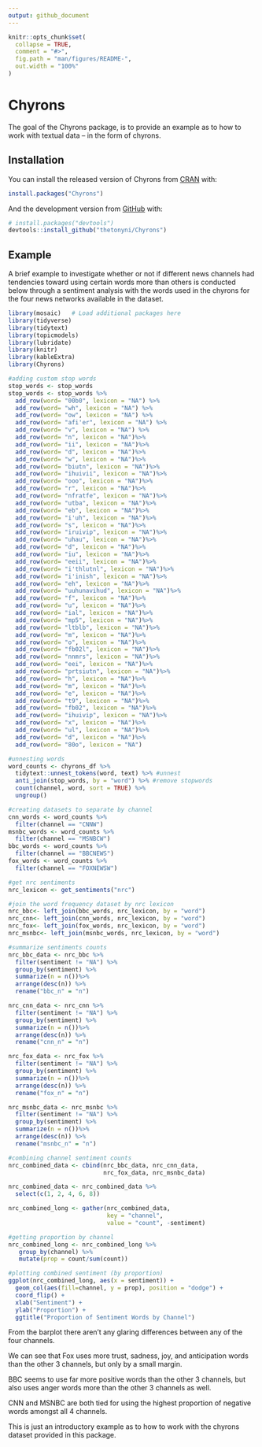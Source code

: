 ```yaml
---
output: github_document
---
```


<!-- README.md is generated from README.Rmd. Please edit that file -->

```r
knitr::opts_chunk$set(
  collapse = TRUE,
  comment = "#>",
  fig.path = "man/figures/README-",
  out.width = "100%"
)
```

# Chyrons

<!-- badges: start -->
<!-- badges: end -->

The goal of the Chyrons package, is to provide an example as to how to work with textual data -- in the form of chyrons.

## Installation

You can install the released version of Chyrons from [CRAN](https://CRAN.R-project.org) with:

``` r
install.packages("Chyrons")
```

And the development version from [GitHub](https://github.com/) with:

``` r
# install.packages("devtools")
devtools::install_github("thetonyni/Chyrons")
```
## Example

A brief example to investigate whether or not if different news channels had tendencies toward using certain words more than others is conducted below through a sentiment analysis with the words used in the chyrons for the four news networks available in the dataset.

```r
library(mosaic)   # Load additional packages here 
library(tidyverse)
library(tidytext)
library(topicmodels)
library(lubridate)
library(knitr)
library(kableExtra)
library(Chyrons)
```

```r
#adding custom stop words
stop_words <- stop_words
stop_words <- stop_words %>%
  add_row(word= "00b0", lexicon = "NA") %>%
  add_row(word= "wh", lexicon = "NA") %>%
  add_row(word= "ow", lexicon = "NA") %>%
  add_row(word= "afi'er", lexicon = "NA") %>%
  add_row(word= "v", lexicon = "NA") %>%
  add_row(word= "n", lexicon = "NA")%>%
  add_row(word= "ii", lexicon = "NA")%>%
  add_row(word= "d", lexicon = "NA")%>%
  add_row(word= "w", lexicon = "NA")%>%
  add_row(word= "biutn", lexicon = "NA")%>%
  add_row(word= "ihuivii", lexicon = "NA")%>%
  add_row(word= "ooo", lexicon = "NA")%>%
  add_row(word= "r", lexicon = "NA")%>%
  add_row(word= "nfratfe", lexicon = "NA")%>%
  add_row(word= "utba", lexicon = "NA")%>%
  add_row(word= "eb", lexicon = "NA")%>%
  add_row(word= "i'uh", lexicon = "NA")%>%
  add_row(word= "s", lexicon = "NA")%>%
  add_row(word= "iruivip", lexicon = "NA")%>%
  add_row(word= "uhau", lexicon = "NA")%>%
  add_row(word= "d", lexicon = "NA")%>%
  add_row(word= "iu", lexicon = "NA")%>%
  add_row(word= "eeii", lexicon = "NA")%>%
  add_row(word= "i'thlutnl", lexicon = "NA")%>%
  add_row(word= "i'inish", lexicon = "NA")%>%
  add_row(word= "eh", lexicon = "NA")%>%
  add_row(word= "uuhunavihud", lexicon = "NA")%>%
  add_row(word= "f", lexicon = "NA")%>%
  add_row(word= "u", lexicon = "NA")%>%
  add_row(word= "ial", lexicon = "NA")%>%
  add_row(word= "mp5", lexicon = "NA")%>%
  add_row(word= "ltblb", lexicon = "NA")%>%
  add_row(word= "m", lexicon = "NA")%>%
  add_row(word= "o", lexicon = "NA")%>%
  add_row(word= "fb02l", lexicon = "NA")%>%
  add_row(word= "nnmrs", lexicon = "NA")%>%
  add_row(word= "eei", lexicon = "NA")%>%
  add_row(word= "prtsiutn", lexicon = "NA")%>%
  add_row(word= "h", lexicon = "NA")%>%
  add_row(word= "m", lexicon = "NA")%>%
  add_row(word= "e", lexicon = "NA")%>%
  add_row(word= "t9", lexicon = "NA")%>%
  add_row(word= "fb02", lexicon = "NA")%>%
  add_row(word= "ihuivip", lexicon = "NA")%>%
  add_row(word= "x", lexicon = "NA")%>%
  add_row(word= "ul", lexicon = "NA")%>%
  add_row(word= "d", lexicon = "NA")%>%
  add_row(word= "80o", lexicon = "NA")
```

```r
#unnesting words
word_counts <- chyrons_df %>%
  tidytext::unnest_tokens(word, text) %>% #unnest
  anti_join(stop_words, by = "word") %>% #remove stopwords
  count(channel, word, sort = TRUE) %>%
  ungroup()

#creating datasets to separate by channel
cnn_words <- word_counts %>%
  filter(channel == "CNNW")
msnbc_words <- word_counts %>%
  filter(channel == "MSNBCW")
bbc_words <- word_counts %>%
  filter(channel == "BBCNEWS")
fox_words <- word_counts %>%
  filter(channel == "FOXNEWSW")
```

```r
#get nrc sentiments
nrc_lexicon <- get_sentiments("nrc")

#join the word frequency dataset by nrc lexicon
nrc_bbc<- left_join(bbc_words, nrc_lexicon, by = "word")
nrc_cnn<- left_join(cnn_words, nrc_lexicon, by = "word")
nrc_fox<- left_join(fox_words, nrc_lexicon, by = "word")
nrc_msnbc<- left_join(msnbc_words, nrc_lexicon, by = "word")

#summarize sentiments counts
nrc_bbc_data <- nrc_bbc %>%
  filter(sentiment != "NA") %>%
  group_by(sentiment) %>%
  summarize(n = n())%>%
  arrange(desc(n)) %>%
  rename("bbc_n" = "n")

nrc_cnn_data <- nrc_cnn %>%
  filter(sentiment != "NA") %>%
  group_by(sentiment) %>%
  summarize(n = n())%>%
  arrange(desc(n)) %>%
  rename("cnn_n" = "n")

nrc_fox_data <- nrc_fox %>%
  filter(sentiment != "NA") %>%
  group_by(sentiment) %>%
  summarize(n = n())%>%
  arrange(desc(n)) %>%
  rename("fox_n" = "n")

nrc_msnbc_data <- nrc_msnbc %>%
  filter(sentiment != "NA") %>%
  group_by(sentiment) %>%
  summarize(n = n())%>%
  arrange(desc(n)) %>%
  rename("msnbc_n" = "n")
```

```r
#combining channel sentiment counts
nrc_combined_data <- cbind(nrc_bbc_data, nrc_cnn_data, 
                           nrc_fox_data, nrc_msnbc_data)

nrc_combined_data <- nrc_combined_data %>%
  select(c(1, 2, 4, 6, 8))

nrc_combined_long <- gather(nrc_combined_data, 
                            key = "channel", 
                            value = "count", -sentiment)
```

```r
#getting proportion by channel
nrc_combined_long <- nrc_combined_long %>% 
   group_by(channel) %>%
   mutate(prop = count/sum(count))

#plotting combined sentiment (by proportion)
ggplot(nrc_combined_long, aes(x = sentiment)) +
  geom_col(aes(fill=channel, y = prop), position = "dodge") +
  coord_flip() +
  xlab("Sentiment") +
  ylab("Proportion") +
  ggtitle("Proportion of Sentiment Words by Channel")
```

From the barplot there aren't any glaring differences between any of the four channels.

We can see that Fox uses more trust, sadness, joy, and anticipation words than the other 3 channels, but only by a small margin.

BBC seems to use far more positive words than the other 3 channels, but also uses anger words more than the other 3 channels as well.

CNN and MSNBC are both tied for using the highest proportion of negative words amongst all 4 channels.

This is just an introductory example as to how to work with the chyrons dataset provided in this package.

